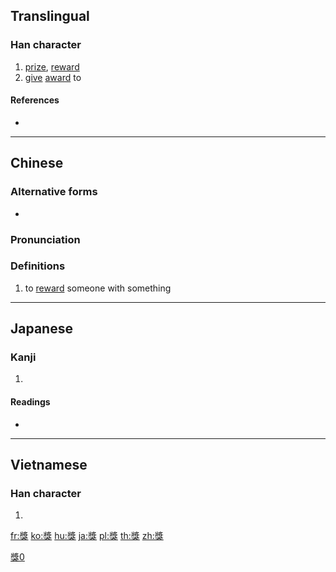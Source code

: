 {{also|奖|奬|奨}}
==Translingual==
{{ja-forms|[[奨]]|[[奖]]|獎}}

===Han character===
{{Han char|rn=94|rad=犬|as=11|sn=14|four=27430|canj=VIIK|ids=⿱將犬}}

# [[prize]], [[reward]]
# [[give]] [[award]] to

====References====
* {{Han ref|kx=0717.290|dkj=20637|dj=1129.070|hdz=21364.140|uh=734E|ud=29518|bh=BCFA|bd=48378}}

----

==Chinese==
{{zh-forms|s=奖}}

===Alternative forms===
* {{zh-l|㢡}}

===Pronunciation===
{{zh-pron
|m=jiǎng
|c=zoeng2
|h=pfs=
|md=
|mn=chiáng/chióng/chiúⁿ
|w=
|mc=y
|oc=y
|cat=n
}}

===Definitions===
{{zh-hanzi}}

# to [[reward]] someone with something

----

==Japanese==

===Kanji===
{{ja-kanji|grade=|rs=犬11}}

# {{defn|lang=ja|sort=犬11}}

====Readings====
* {{ja-readings|on=[[しょう]] (shō), [[そう]] (sō)|kun=[[すすめる]] (susumeru)|nanori=}}

----

==Vietnamese==

===Han character===
{{vi-hantu|[[tưởng]]|rs=犬11}}

# {{defn|lang=vi|sort=犬11}}

[[Category:CJKV characters simplified differently in Japan and China|獎0]]

[[fr:獎]]
[[ko:獎]]
[[hu:獎]]
[[ja:獎]]
[[pl:獎]]
[[th:獎]]
[[zh:獎]]